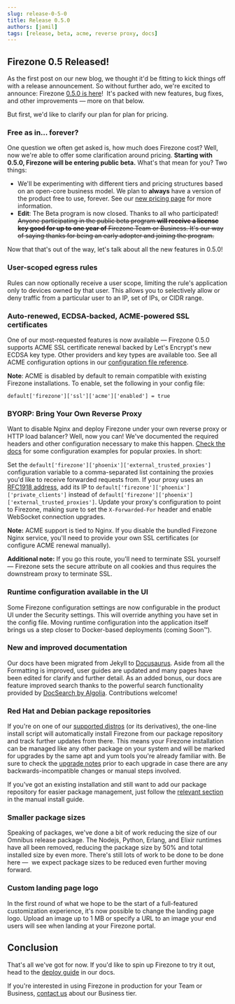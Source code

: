 ```yaml
---
slug: release-0-5-0
title: Release 0.5.0
authors: [jamil]
tags: [release, beta, acme, reverse proxy, docs]
---
```


## Firezone 0.5 Released!

As the first post on our new blog, we thought it'd be fitting to kick things
off with a release announcement. So without further ado, we're excited to
announce: Firezone [0.5.0 is
here](https://github.com/firezone/firezone/releases)!  It's packed with new
features, bug fixes, and other improvements — more on that below.

But first, we'd like to clarify our plan for plan for pricing.

### Free as in… forever?

One question we often get asked is, how much does Firezone cost? Well, now
we're able to offer some clarification around pricing. **Starting with 0.5.0,
Firezone will be entering public beta.** What's that mean for you? Two things:

- We'll be experimenting with different tiers and pricing structures based on
  an open-core business model. We plan to **always** have a version of the
  product free to use, forever. See our [new pricing
  page](https://firezone.dev/pricing) for more information.
- **Edit**: The Beta program is now closed. Thanks to all who participated!
  ~~Anyone participating in the public beta program **will receive a license key good
  for up to one year of** Firezone Team or Business. It's our way of saying
  thanks for being an early adopter and joining the program.~~

Now that that's out of the way, let's talk about all the new features in
0.5.0!

### User-scoped egress rules

Rules can now optionally receive a user scope, limiting the rule's application
only to devices owned by that user. This allows you to selectively allow or
deny traffic from a particular user to an IP, set of IPs, or CIDR range.

### Auto-renewed, ECDSA-backed, ACME-powered SSL certificates

One of our most-requested features is now available — Firezone 0.5.0 supports
ACME SSL certificate renewal backed by Let's Encrypt's new ECDSA key type.
Other providers and key types are available too. See all ACME configuration
options in our [configuration file
reference](/docs/reference/configuration-file/).

**Note**: ACME is disabled by default to remain compatible with existing
Firezone installations. To enable, set the following in your config file:

```
default['firezone']['ssl']['acme']['enabled'] = true
```

### BYORP: Bring Your Own Reverse Proxy

Want to disable Nginx and deploy Firezone under your own reverse proxy or HTTP
load balancer? Well, now you can! We've documented the required headers and
other configuration necessary to make this happen. [Check the
docs](/docs/deploy/advanced/reverse-proxy) for some configuration
examples for popular proxies. In short:

Set the
`default['firezone']['phoenix']['external_trusted_proxies']`
configuration variable to a comma-separated list containing the proxies
you'd like to receive forwarded requests from. If your proxy uses an
[RFC1918 address](https://en.wikipedia.org/wiki/Private_network), add its
IP to `default['firezone']['phoenix']['private_clients']` instead of
`default['firezone']['phoenix']['external_trusted_proxies']`.
Update your proxy's configuration to point to Firezone, making sure to set
the `X-Forwarded-For` header and enable WebSocket connection upgrades.

**Note:** ACME support is tied to Nginx. If you disable the bundled
Firezone Nginx service, you'll need to provide your own SSL certificates
(or configure ACME renewal manually).

**Additional note:** If you go this route, you'll need to terminate SSL
yourself — Firezone sets the secure attribute on all cookies and thus
requires the downstream proxy to terminate SSL.

### Runtime configuration available in the UI

Some Firezone configuration settings are now configurable in the product UI
under the Security settings. This will override anything you have set in the
config file. Moving runtime configuration into the application itself brings us
a step closer to Docker-based deployments (coming Soon™).

### New and improved documentation

Our docs have been migrated from Jekyll to [Docusaurus](https://docusaurus.io).
Aside from all the Formatting is improved, user guides are updated and many
pages have been edited for clarify and further detail. As an added bonus, our
docs are feature improved search thanks to the powerful search functionality
provided by [DocSearch by Algolia](https://docsearch.algolia.com/).
Contributions welcome!

### Red Hat and Debian package repositories

If you're on one of our [supported
distros](/docs/deploy/omnibus/supported-platforms/) (or its
derivatives), the one-line install script will automatically install Firezone
from our package repository and track further updates from there. This means
your Firezone installation can be managed like any other package on your system
and will be marked for upgrades by the same apt and yum tools you're already
familiar with. Be sure to check the [upgrade
notes](/docs/administer/upgrade/) prior to each
upgrade in case there are any backwards-incompatible changes or manual steps
involved.

If you've got an existing installation and still want to add our package
repository for easier package management, just follow the [relevant
section](/docs/deploy/omnibus) in the manual
install guide.

### Smaller package sizes

Speaking of packages, we've done a bit of work reducing the size of our Omnibus
release package. The Nodejs, Python, Erlang, and Elixir runtimes have all been
removed, reducing the package size by 50% and total installed size by even
more. There's still lots of work to be done to be done here —  we expect
package sizes to be reduced even further moving forward.

### Custom landing page logo

In the first round of what we hope to be the start of a full-featured
customization experience, it's now possible to change the landing page logo.
Upload an image up to 1 MB or specify a URL to an image your end users will see
when landing at your Firezone portal.

## Conclusion

That's all we've got for now. If you'd like to spin up Firezone to try it out,
head to the [deploy guide](/docs/deploy) in our docs.

If you're interested in using Firezone in production for your Team or Business,
[contact us](/sales) about our Business tier.
